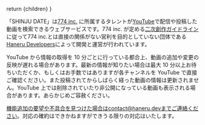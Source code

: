 
  return <Markdown title="SHINJU DATEとは?">{children}</Markdown>
}

「SHINJU DATE」は[774 inc.] に所属するタレントが[YouTube]で配信や投稿した動画を検索できるウェブサービスです。774 inc. が定める[二次創作ガイドライン][guideline]に従って774 inc.とは直接の関係がない営利を目的としていない団体である[Haneru Developers]によって開発と運営が行われています。

YouTube から情報の取得を 10 分ごとに行っている都合上、動画の追加や変更の反映が遅れる場合があります。最新の情報が知りたい場合は最大 10 分以上お待ちいただくか、もしくはお手数ではありますが各チャンネルを YouTube で直接ご確認ください。また投稿されてからしばらく経った動画の情報は更新されません。YouTube 上では削除されていたり非公開になっている動画も表示される場合があります。あらかじめご容赦ください。

機能追加の要望や不具合を見つけた場合はcontact@haneru.devまでご連絡ください。対応の確約はできかねますができうる限りの対応はいたします。

[774 inc.]: https://www.774.ai/ '公式｜774 inc.'
[youtube]: https://www.youtube.com/
[guideline]: https://www.774.ai/guideline '二次創作ガイドライン | 774 inc.'
[haneru developers]: https://haneru.dev/ 'ねるねるアプリの世界へようこそ | Haneru Developers'
[typescript]: https://www.typescriptlang.org/ 'TypeScript: JavaScript With Syntax For Types.'
[source code]: https://github.com/inabagumi/shinju-date 'inabagumi/shinju-date: SHINJU DATE is a web service for searching videos.'
